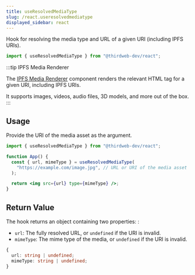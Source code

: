 ```yaml
---
title: useResolvedMediaType
slug: /react.useresolvedmediatype
displayed_sidebar: react
---
```



Hook for resolving the media type and URL of a given URI (including IPFS URIs).

```jsx
import { useResolvedMediaType } from "@thirdweb-dev/react";
```

:::tip IPFS Media Renderer

The [IPFS Media Renderer](/react/ui-components/mediarenderer) component renders the relevant HTML tag for a given URI, including IPFS URIs.

It supports images, videos, audio files, 3D models, and more out of the box.
:::

## Usage

Provide the URI of the media asset as the argument.

```jsx
import { useResolvedMediaType } from "@thirdweb-dev/react";

function App() {
  const { url, mimeType } = useResolvedMediaType(
    "https://example.com/image.jpg", // URL or URI of the media asset
  );

  return <img src={url} type={mimeType} />;
}
```

## Return Value

The hook returns an object containing two properties: :

- `url`: The fully resolved URL, or `undefined` if the URI is invalid.
- `mimeType`: The mime type of the media, or `undefined` if the URI is invalid.

```ts
{
  url: string | undefined;
  mimeType: string | undefined;
}
```
